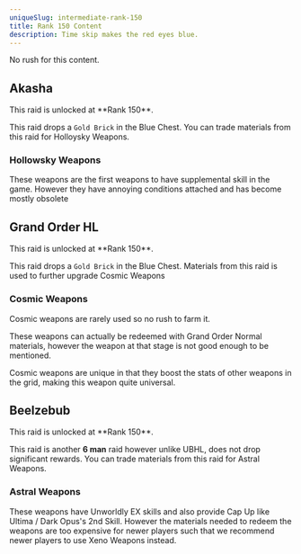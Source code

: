 ```yaml
---
uniqueSlug: intermediate-rank-150
title: Rank 150 Content
description: Time skip makes the red eyes blue.
---
```


No rush for this content.

## Akasha

<Callout type="default">
    This raid is unlocked at **Rank 150**.
</Callout>

This raid drops a `Gold Brick` in the Blue Chest.
You can trade materials from this raid for Holloysky Weapons.

### Hollowsky Weapons

These weapons are the first weapons to have supplemental skill in the game.
However they have annoying conditions attached and has become mostly obsolete

## Grand Order HL

<Callout type="default">
    This raid is unlocked at **Rank 150**.
</Callout>

This raid drops a `Gold Brick` in the Blue Chest.
Materials from this raid is used to further upgrade Cosmic Weapons

### Cosmic Weapons

<Callout type="default">
    Cosmic weapons are rarely used so no rush to farm it.
</Callout>

These weapons can actually be redeemed with Grand Order Normal materials,
however the weapon at that stage is not good enough to be mentioned.

Cosmic weapons are unique in that they boost the stats of other weapons in the grid,
making this weapon quite universal.

## Beelzebub

<Callout type="default">
    This raid is unlocked at **Rank 150**.
</Callout>

This raid is another **6 man** raid however unlike UBHL, does not drop significant rewards.
You can trade materials from this raid for Astral Weapons.

### Astral Weapons

These weapons have Unworldly EX skills and also provide Cap Up like Ultima / Dark Opus's 2nd Skill.
However the materials needed to redeem the weapons are too expensive for newer players such that we recommend
newer players to use Xeno Weapons instead.
